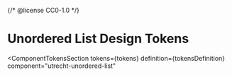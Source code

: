 {/* @license CC0-1.0 */}


<Meta id="css-unordered-list--tokens" title="CSS Component/Unordered List/Design Tokens" />

# Unordered List Design Tokens

<ComponentTokensSection
  tokens={tokens}
  definition={tokensDefinition}
  component="utrecht-unordered-list"
></ComponentTokensSection>
